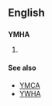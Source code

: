 ==English==
{{wikipedia}}
==={{initialism|en}}===
'''YMHA'''

# {{w|Young Men's Hebrew Association}}

====See also====
* [[YMCA]]
* [[YWHA]]
